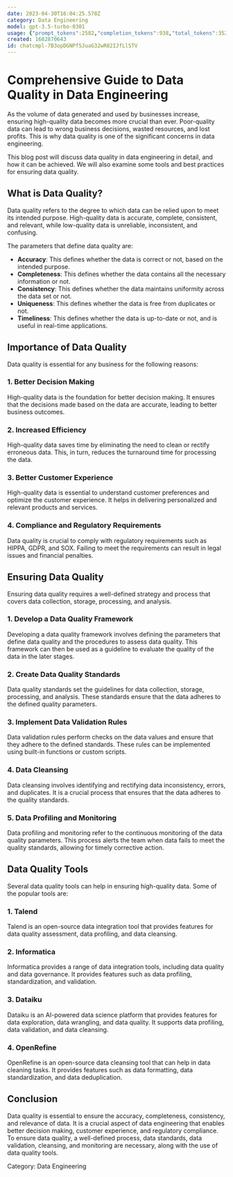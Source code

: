 ```yaml
---
date: 2023-04-30T16:04:25.578Z
category: Data Engineering
model: gpt-3.5-turbo-0301
usage: {"prompt_tokens":2582,"completion_tokens":938,"total_tokens":3520}
created: 1682870643
id: chatcmpl-7B3opDGNPf5JuaG32wR82IJfLlSTV
---
```


# Comprehensive Guide to Data Quality in Data Engineering

As the volume of data generated and used by businesses increase, ensuring high-quality data becomes more crucial than ever. Poor-quality data can lead to wrong business decisions, wasted resources, and lost profits. This is why data quality is one of the significant concerns in data engineering. 

This blog post will discuss data quality in data engineering in detail, and how it can be achieved. We will also examine some tools and best practices for ensuring data quality.

## What is Data Quality?

Data quality refers to the degree to which data can be relied upon to meet its intended purpose. High-quality data is accurate, complete, consistent, and relevant, while low-quality data is unreliable, inconsistent, and confusing. 

The parameters that define data quality are:
- **Accuracy**: This defines whether the data is correct or not, based on the intended purpose.
- **Completeness**: This defines whether the data contains all the necessary information or not.
- **Consistency**: This defines whether the data maintains uniformity across the data set or not.
- **Uniqueness**: This defines whether the data is free from duplicates or not.
- **Timeliness**: This defines whether the data is up-to-date or not, and is useful in real-time applications.

## Importance of Data Quality

Data quality is essential for any business for the following reasons:

### 1. Better Decision Making
High-quality data is the foundation for better decision making. It ensures that the decisions made based on the data are accurate, leading to better business outcomes.

### 2. Increased Efficiency
High-quality data saves time by eliminating the need to clean or rectify erroneous data. This, in turn, reduces the turnaround time for processing the data.

### 3. Better Customer Experience
High-quality data is essential to understand customer preferences and optimize the customer experience. It helps in delivering personalized and relevant products and services.

### 4. Compliance and Regulatory Requirements
Data quality is crucial to comply with regulatory requirements such as HIPPA, GDPR, and SOX. Failing to meet the requirements can result in legal issues and financial penalties.

## Ensuring Data Quality

Ensuring data quality requires a well-defined strategy and process that covers data collection, storage, processing, and analysis.

### 1. Develop a Data Quality Framework
Developing a data quality framework involves defining the parameters that define data quality and the procedures to assess data quality. This framework can then be used as a guideline to evaluate the quality of the data in the later stages.

### 2. Create Data Quality Standards
Data quality standards set the guidelines for data collection, storage, processing, and analysis. These standards ensure that the data adheres to the defined quality parameters.

### 3. Implement Data Validation Rules
Data validation rules perform checks on the data values and ensure that they adhere to the defined standards. These rules can be implemented using built-in functions or custom scripts.

### 4. Data Cleansing
Data cleansing involves identifying and rectifying data inconsistency, errors, and duplicates. It is a crucial process that ensures that the data adheres to the quality standards.

### 5. Data Profiling and Monitoring
Data profiling and monitoring refer to the continuous monitoring of the data quality parameters. This process alerts the team when data fails to meet the quality standards, allowing for timely corrective action.

## Data Quality Tools

Several data quality tools can help in ensuring high-quality data. Some of the popular tools are:

### 1. Talend
Talend is an open-source data integration tool that provides features for data quality assessment, data profiling, and data cleansing.

### 2. Informatica
Informatica provides a range of data integration tools, including data quality and data governance. It provides features such as data profiling, standardization, and validation.

### 3. Dataiku
Dataiku is an AI-powered data science platform that provides features for data exploration, data wrangling, and data quality. It supports data profiling, data validation, and data cleansing.

### 4. OpenRefine
OpenRefine is an open-source data cleansing tool that can help in data cleaning tasks. It provides features such as data formatting, data standardization, and data deduplication.

## Conclusion

Data quality is essential to ensure the accuracy, completeness, consistency, and relevance of data. It is a crucial aspect of data engineering that enables better decision making, customer experience, and regulatory compliance. To ensure data quality, a well-defined process, data standards, data validation, cleansing, and monitoring are necessary, along with the use of data quality tools.

Category: Data Engineering